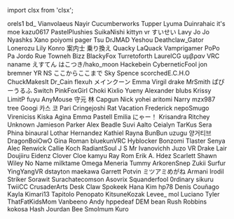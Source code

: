 ﻿import clsx from 'clsx';


<!-- Reminder that not only HTML chars have to be escaped, MDX chars also need to be (such as a space followed by an underscore). -->
<Patronelt k="10" ias="1" sp="1" >orels1</Patronelt> <Patronelt k="5" ias="1" sp="1" >bd&#0095;</Patronelt> <Patronelt k="3" ias="1" sp="1" >Vianvolaeus</Patronelt> <Patronelt k="3" ias="1" sp="1" >Nayir</Patronelt> <Patronelt k="3" ias="1" sp="1" >Cucumberworks</Patronelt> 
<Patronelt k="3" ias="1" sp="1" >Tupper</Patronelt> <Patronelt k="2" ias="1" sp="1" >Lyuma</Patronelt> <Patronelt k="2" ias="1" sp="1" >Duinrahaic</Patronelt> <Patronelt k="2" ias="1" sp="1" >it&#0039;s moe</Patronelt> <Patronelt k="2" ias="1" sp="1" >kazu0617</Patronelt> 
<Patronelt k="2" ias="1" sp="1" >PastelPlushies</Patronelt> <Patronelt k="2" ias="1" sp="1" >SuikaNishi</Patronelt> <Patronelt k="2" ias="1" sp="1" >kittyn vr</Patronelt> <Patronelt k="2" ias="1" sp="1" >すいせい</Patronelt> <Patronelt k="2" ias="1" sp="1" >Lavy</Patronelt> 
<Patronelt k="2" ias="1" sp="1" >Jo Jo</Patronelt> <Patronelt k="2" ias="1" sp="1" >Nyashks</Patronelt> <Patronelt k="2" ias="1" sp="1" >Xano</Patronelt> <Patronelt k="2" ias="1" sp="1" >poiyomi</Patronelt> <Patronelt k="2" ias="1" sp="1" >pager</Patronelt> 
<Patronelt k="2" ias="1" sp="1" >Tsu</Patronelt> <Patronelt k="2" ias="1" sp="1" >DrJMAD</Patronelt> <Patronelt k="2" ias="1" sp="1" >Yeshou</Patronelt> <Patronelt k="2" ias="1" sp="1" >Deathclaw&#0095;Gator</Patronelt> <Patronelt k="2" ias="1" sp="0" >Lonerozu</Patronelt> 
<Patronelt k="2" ias="1" sp="0" >Lily</Patronelt> <Patronelt k="2" ias="1" sp="0" >Konro</Patronelt> <Patronelt k="2" ias="1" sp="0" >案内士 乗り換え</Patronelt> <Patronelt k="2" ias="1" sp="0" >Quacky LaQuack</Patronelt> <Patronelt k="2" ias="1" sp="0" >Vamprigamer</Patronelt> 
<Patronelt k="2" ias="1" sp="0" >PoPo Pa</Patronelt> <Patronelt k="0" ias="1" sp="1" >Jordo</Patronelt> <Patronelt k="0" ias="0" sp="1" >Rue</Patronelt> <Patronelt k="0" ias="1" sp="1" >Towneh</Patronelt> <Patronelt k="0" ias="1" sp="1" >Bizz</Patronelt> 
<Patronelt k="0" ias="0" sp="1" >BlackyFox</Patronelt> <Patronelt k="0" ias="1" sp="1" >Turretoforth</Patronelt> <Patronelt k="0" ias="0" sp="1" >LaurelCG</Patronelt> <Patronelt k="0" ias="1" sp="1" >υμβραν</Patronelt> <Patronelt k="0" ias="1" sp="1" >VRC naname</Patronelt> 
<Patronelt k="0" ias="1" sp="1" >えすてん</Patronelt> <Patronelt k="0" ias="1" sp="1" >はこつき&#0047;hako&#0095;moon</Patronelt> <Patronelt k="0" ias="1" sp="1" >Hackebein</Patronelt> <Patronelt k="0" ias="0" sp="1" >CyberneticFool</Patronelt> <Patronelt k="0" ias="1" sp="1" >jon bremner</Patronelt> 
<Patronelt k="0" ias="1" sp="1" >YR NS</Patronelt> <Patronelt k="0" ias="1" sp="1" >ここからここまで</Patronelt> <Patronelt k="0" ias="0" sp="1" >Sky Spence</Patronelt> <Patronelt k="0" ias="0" sp="1" >scorchedE&#0046;C&#0046;H&#0046;O</Patronelt> <Patronelt k="0" ias="1" sp="1" >ChuckMakesIt</Patronelt> 
<Patronelt k="0" ias="1" sp="1" >Dr&#0095;Cain</Patronelt> <Patronelt k="0" ias="0" sp="1" >flexuh</Patronelt> <Patronelt k="0" ias="0" sp="1" >メインクーン</Patronelt> <Patronelt k="0" ias="1" sp="1" >Emma</Patronelt> <Patronelt k="0" ias="0" sp="1" >Virgil drake</Patronelt> 
<Patronelt k="0" ias="1" sp="1" >MrSmith</Patronelt> <Patronelt k="0" ias="0" sp="1" >ぱぴーうるふ</Patronelt> <Patronelt k="0" ias="0" sp="1" >Switch</Patronelt> <Patronelt k="0" ias="1" sp="1" >PinkFoxGirl</Patronelt> <Patronelt k="0" ias="1" sp="1" >Choki</Patronelt> 
<Patronelt k="0" ias="1" sp="1" >Kixlio Yueny</Patronelt> <Patronelt k="0" ias="0" sp="1" >Alexander</Patronelt> <Patronelt k="0" ias="0" sp="1" >blubs</Patronelt> <Patronelt k="0" ias="1" sp="1" >Krissy</Patronelt> <Patronelt k="0" ias="1" sp="1" >LimitP</Patronelt> 
<Patronelt k="0" ias="1" sp="1" >fuyu</Patronelt> <Patronelt k="0" ias="1" sp="1" >AnyMouse</Patronelt> <Patronelt k="0" ias="1" sp="1" >守元 林</Patronelt> <Patronelt k="0" ias="1" sp="1" >Capgun</Patronelt> <Patronelt k="0" ias="1" sp="1" >Nick</Patronelt> 
<Patronelt k="0" ias="1" sp="1" >yohei aritomi</Patronelt> <Patronelt k="0" ias="1" sp="1" >Narry</Patronelt> <Patronelt k="0" ias="1" sp="1" >mzx987</Patronelt> <Patronelt k="0" ias="0" sp="1" >tree</Patronelt> <Patronelt k="0" ias="1" sp="1" >Googi</Patronelt> 
<Patronelt k="0" ias="1" sp="1" >카스 코</Patronelt> <Patronelt k="0" ias="1" sp="1" >Pari</Patronelt> <Patronelt k="0" ias="1" sp="1" >Cringejoshi</Patronelt> <Patronelt k="0" ias="1" sp="1" >Rat Vacation</Patronelt> <Patronelt k="0" ias="1" sp="1" >Frederick</Patronelt> 
<Patronelt k="0" ias="1" sp="1" >nepoSmugo</Patronelt> <Patronelt k="0" ias="1" sp="1" >Vireniciss</Patronelt> <Patronelt k="0" ias="1" sp="1" >Kiska Agina</Patronelt> <Patronelt k="0" ias="0" sp="1" >Emmα</Patronelt> <Patronelt k="0" ias="1" sp="1" >Pastell Emilia</Patronelt> 
<Patronelt k="0" ias="1" sp="1" >にゃー！</Patronelt> <Patronelt k="0" ias="1" sp="1" >Krisandra Ritchey</Patronelt> <Patronelt k="0" ias="1" sp="1" >Unknown</Patronelt> <Patronelt k="0" ias="1" sp="1" >Jamieson Parker</Patronelt> <Patronelt k="0" ias="1" sp="1" >Alex Beadle</Patronelt> 
<Patronelt k="0" ias="1" sp="1" >Suvi Aalto</Patronelt> <Patronelt k="0" ias="0" sp="1" >Ceialyn</Patronelt> <Patronelt k="0" ias="1" sp="1" >TarKus</Patronelt> <Patronelt k="0" ias="1" sp="1" >Sera Phina</Patronelt> <Patronelt k="0" ias="1" sp="1" >binaural</Patronelt> 
<Patronelt k="0" ias="1" sp="1" >Lothar Hernandez</Patronelt> <Patronelt k="0" ias="1" sp="1" >Kathiel Rayna</Patronelt> <Patronelt k="0" ias="1" sp="1" >BunBun</Patronelt> <Patronelt k="0" ias="1" sp="1" >uzugu</Patronelt> <Patronelt k="0" ias="1" sp="1" >양거티브</Patronelt> 
<Patronelt k="0" ias="1" sp="1" >DragonBoiOwO</Patronelt> <Patronelt k="0" ias="1" sp="1" >Gina Roman</Patronelt> <Patronelt k="0" ias="1" sp="1" >bluekunVRC</Patronelt> <Patronelt k="0" ias="1" sp="1" >Hyblocker</Patronelt> <Patronelt k="0" ias="1" sp="1" >Bonzomi</Patronelt> 
<Patronelt k="0" ias="1" sp="1" >Tlaster</Patronelt> <Patronelt k="0" ias="1" sp="1" >Senya</Patronelt> <Patronelt k="0" ias="1" sp="1" >Alec Renwick</Patronelt> <Patronelt k="0" ias="1" sp="1" >Callie Koch</Patronelt> <Patronelt k="0" ias="1" sp="1" >RadiantSoul</Patronelt> 
<Patronelt k="0" ias="1" sp="1" >J S</Patronelt> <Patronelt k="0" ias="0" sp="1" >Mr Ivanovichh</Patronelt> <Patronelt k="0" ias="1" sp="1" >Juzo VR</Patronelt> <Patronelt k="0" ias="1" sp="1" >Drake Lair</Patronelt> <Patronelt k="0" ias="1" sp="1" >Doujiiru</Patronelt> 
<Patronelt k="0" ias="1" sp="1" >Eidenz</Patronelt> <Patronelt k="0" ias="1" sp="1" >Clover Cloe</Patronelt> <Patronelt k="0" ias="1" sp="1" >kamyu</Patronelt> <Patronelt k="0" ias="1" sp="1" >Ray Rom</Patronelt> <Patronelt k="0" ias="0" sp="1" >Erik A&#0046; Hdez</Patronelt> 
<Patronelt k="0" ias="1" sp="1" >Scarlett</Patronelt> <Patronelt k="0" ias="1" sp="1" >Shawn Wiley</Patronelt> <Patronelt k="0" ias="1" sp="1" >No Name</Patronelt> <Patronelt k="0" ias="0" sp="1" >milktame</Patronelt> <Patronelt k="0" ias="1" sp="1" >Omega</Patronelt> 
<Patronelt k="0" ias="1" sp="1" >Meneria</Patronelt> <Patronelt k="0" ias="1" sp="1" >Tummy</Patronelt> <Patronelt k="0" ias="1" sp="1" >ArkorenSnep</Patronelt> <Patronelt k="0" ias="1" sp="1" >Zukii</Patronelt> <Patronelt k="0" ias="1" sp="1" >Surfur</Patronelt> 
<Patronelt k="0" ias="0" sp="1" >YingYangVR</Patronelt> <Patronelt k="0" ias="1" sp="1" >dstayton</Patronelt> <Patronelt k="0" ias="1" sp="1" >maekawa</Patronelt> <Patronelt k="0" ias="1" sp="1" >Garrett Potvin</Patronelt> <Patronelt k="0" ias="0" sp="1" >ミツアミめがね</Patronelt> 
<Patronelt k="0" ias="0" sp="1" >Armani</Patronelt> <Patronelt k="0" ias="1" sp="1" >Irodil Striker</Patronelt> <Patronelt k="0" ias="1" sp="1" >Sorawit Surachatecomson</Patronelt> <Patronelt k="0" ias="1" sp="1" >Asovrix</Patronelt> <Patronelt k="0" ias="1" sp="1" >Squanderfool</Patronelt> 
<Patronelt k="0" ias="1" sp="1" >0rdinary</Patronelt> <Patronelt k="0" ias="1" sp="1" >sikuru</Patronelt> <Patronelt k="0" ias="1" sp="1" >TwiiCC</Patronelt> <Patronelt k="0" ias="1" sp="1" >CrusaderArts</Patronelt> <Patronelt k="0" ias="0" sp="1" >Desk Claw</Patronelt> 
<Patronelt k="0" ias="1" sp="1" >Spokeek</Patronelt> <Patronelt k="0" ias="1" sp="1" >Hana Kim</Patronelt> <Patronelt k="0" ias="1" sp="1" >hp78</Patronelt> <Patronelt k="0" ias="1" sp="1" >Denís Couñago</Patronelt> <Patronelt k="0" ias="1" sp="1" >Kayla</Patronelt> 
<Patronelt k="0" ias="1" sp="1" >Kimari13</Patronelt> <Patronelt k="0" ias="1" sp="1" >Tapitolo Penopato</Patronelt> <Patronelt k="0" ias="1" sp="1" >KitsuneKozak</Patronelt> <Patronelt k="0" ias="1" sp="1" >Levee&#0095;</Patronelt> <Patronelt k="0" ias="1" sp="1" >mol</Patronelt> 
<Patronelt k="0" ias="1" sp="1" >Luciano Tyler</Patronelt> <Patronelt k="0" ias="0" sp="1" >ThatFatKidsMom</Patronelt> <Patronelt k="0" ias="1" sp="1" >Vanbeeno</Patronelt> <Patronelt k="0" ias="1" sp="1" >Andy</Patronelt> <Patronelt k="0" ias="1" sp="1" >hppedeaf</Patronelt> 
<Patronelt k="0" ias="1" sp="1" >DEM bean</Patronelt> <Patronelt k="0" ias="1" sp="1" >Rush Robbins</Patronelt> <Patronelt k="0" ias="1" sp="1" >kokosa</Patronelt> <Patronelt k="0" ias="1" sp="1" >Hash Jourdan</Patronelt> <Patronelt k="0" ias="1" sp="1" >Bee</Patronelt> 
<Patronelt k="0" ias="1" sp="1" >Smolmum</Patronelt> <Patronelt k="0" ias="0" sp="1" >Kuro</Patronelt> 